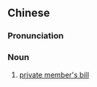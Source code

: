 {{also|私人条例草案}}
==Chinese==
{{zh-forms|s=私人条例草案|type=222}}

===Pronunciation===
{{zh-pron
|m=sīrén tiáolì cǎo'àn
|cat=n
}}

===Noun===
{{zh-noun}}

# [[private member's bill]]